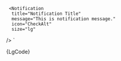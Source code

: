 


     <Notification
      title="Notification Title"
      message="This is notification message."
      icon="CheckAlt"
      size="lg"
   />
`

<Section contained={true} border={true} style={{ paddingRight: 0, paddingLeft: 0 }}>
  <Preview wrapper={true}>
    <Notification size="lg" title="Notification Title" message="This is notification message." icon="CheckAlt" />
  </Preview>

  <Snippet language="js">
    {LgCode}
  </Snippet>
</Section>
